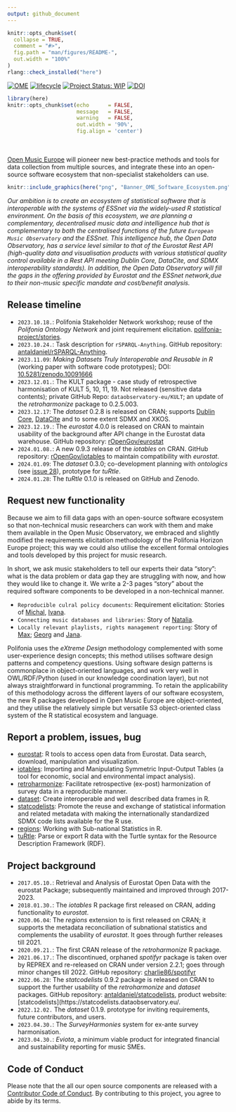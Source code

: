 ```yaml
---
output: github_document
---
```


<!-- README.md is generated from README.Rmd. Please edit that file -->

```r
knitr::opts_chunk$set(
  collapse = TRUE,
  comment = "#>",
  fig.path = "man/figures/README-",
  out.width = "100%"
)
rlang::check_installed("here")
```


<!-- badges: start -->
[![OME](https://img.shields.io/badge/ecosystem-open%20music%20europe-00348A.svg)](https://dataobservatory.eu/)
[![lifecycle](https://lifecycle.r-lib.org/articles/figures/lifecycle-experimental.svg)](https://lifecycle.r-lib.org/articles/stages.html#experimental)
[![Project Status: WIP](https://www.repostatus.org/badges/latest/wip.svg)](https://www.repostatus.org/#wip)
[![DOI](https://zenodo.org/badge/DOI/10.5281/zenodo.10578360.svg)](https://zenodo.org/record/6950435#.YukDAXZBzIU)
<!-- badges: end -->

```r
library(here)
knitr::opts_chunk$set(echo      = FALSE, 
                      message   = FALSE, 
                      warning   = FALSE,
                      out.width = '90%', 
                      fig.align = 'center')

```

<br/>
<br/>
[Open Music Europe](https://openmuse.eu/) will pioneer new best-practice methods and tools for data collection from multiple sources, and integrate these into an open-source software ecosystem that non-specialist stakeholders can use.

```r
knitr::include_graphics(here("png", "Banner_OME_Software_Ecosystem.png"))
```



_Our ambition is to create an ecosystem of statistical software that is interoperable with the systems of ESSnet via the widely-used R statistical environment. On the basis of this ecosystem, we are planning a complementary, decentralised music data and intelligence hub that is complementary to both the centralised functions of the future `European Music Observatory` and the ESSnet. This intelligence hub, the Open Data Observatory, has a service level similar to that of the Eurostat Rest API (high-quality data and visualisation products with various statistical quality control available in a Rest API meeting Dublin Core, DataCite, and SDMX interoperability standards). In addition, the Open Data Observatory will fill the gaps in the offering provided by Eurostat and the ESSnet network,due to their non-music specific mandate and cost/benefit analysis._

## Release timeline {#release-timeline}

-   `2023.10.18.`: Polifonia Stakeholder Network workshop; reuse of the *Polifonia Ontology Network* and joint requirement elicitation. [polifonia-project/stories](https://github.com/polifonia-project/stories).
-   `2023.10.24.`: Task description for `rSPARQL-Anything`. GitHub repository: [antaldaniel/rSPARQL-Anything](https://github.com/antaldaniel/rSPARQL-Anything).
-   `2023.11.09`: *Making Datasets Truly Interoperable and Reusable in R* (working paper with software code prototypes); DOI: [10.5281/zenodo.10091666](https://doi.org/10.5281/zenodo.10091666)
-   `2023.12.01.`: The KULT package - case study of retrospective harmonisation of KULT 5, 10, 11, 19. Not released (sensitive data contents); private GitHub Repo: `dataobservatory-eu/KULT`; an update of the *retroharmonize* package to 0.2.5.003.
-   `2023.12.17`: The *dataset* 0.2.8 is released on CRAN; supports [Dublin Core](https://dataset.dataobservatory.eu/articles/dublincore.html), [DataCite](https://dataset.dataobservatory.eu/articles/datacite.html) and to some extent SDMX and XKOS.
-   `2023.12.19.`: The *eurostat* 4.0.0 is released on CRAN to maintain usability of the background after API change in the Eurostat data warehouse. GitHub repository: [rOpenGov/eurostat](https://github.com/rOpenGov/eurostat)
-   `2024.01.08.`: A new 0.9.3 release of the *iotables* on CRAN. GitHub repository: [rOpenGov/iotables](https://github.com/ropengov/iotables) to maintain compatibility with *eurostat*.
-   `2024.01.09`: The *dataset* 0.3.0; co-development planning with *ontologics* (see [issue 28](https://github.com/luckinet/ontologics/issues/28)), prototype for *tuRtle*.
-   `2024.01.28`: The *tuRtle* 0.1.0 is released on GitHub and Zenodo.

## Request new functionality {#request-new-functionality}

Because we aim to fill data gaps with an open-source software ecosystem so that non-technical music researchers can work with them and make them available in the Open Music Observatory, we embraced and slightly modified the requirements elicitation methodology of the Polifonia Horizon Europe project; this way we could also utilise the excellent formal ontologies and tools developed by this project for music research.

In short, we ask music stakeholders to tell our experts their data "story": what is the data problem or data gap they are struggling with now, and how they would like to change it. We write a 2-3 pages "story" about the required software components to be developed in a non-technical manner. 

-   `Reproducible culral policy documents`: Requirement elicitation: Stories of [Michal](https://music.dataobservatory.eu/documents/open_music_europe/dataset-development/stories/michal.html), [Ivana](https://music.dataobservatory.eu/documents/open_music_europe/dataset-development/stories/ivana.html).
- `Connecting music databases and libraries`: Story of  [Natalia](https://music.dataobservatory.eu/documents/open_music_europe/dataset-development/stories/natalia.html).
-   `Locally relevant playlists, rights management reporting`: Story of [Max](https://music.dataobservatory.eu/documents/open_music_europe/dataset-development/stories/max.html);  [Georg](https://music.dataobservatory.eu/documents/open_music_europe/dataset-development/stories/georg.html) and  [Jana](https://music.dataobservatory.eu/documents/open_music_europe/dataset-development/stories/jana.html).

Polifonia uses the *eXtreme Design* methodology complemented with some user-experience design concepts; this method utilises software design patterns and competency questions. Using software design patterns is commonplace in object-oriented languages, and work very well in OWL/RDF/Python (used in our knowledge coordination layer), but not always straightforward in functional programming. To retain the applicability of this methodology across the different layers of our software ecosystem, the new R packages developed in Open Music Europe are object-oriented, and they utilise the relatively simple but versatile S3 object-oriented class system of the R statistical ecosystem and language. 






## Report a problem, issues, bug

- [eurostat](https://github.com/rOpenGov/eurostat/issues/): R tools to access open data from Eurostat. Data search, download, manipulation and visualization.
- [iotables](https://github.com/rOpenGov/iotables/issues/): Importing and Manipulating Symmetric Input-Output Tables (a tool for economic, social and environmental impact analysis).
- [retroharmonize](https://github.com/rOpenGov/retroharmonize/issues/): Facilitate retrospective (ex-post) harmonization of survey data in a reproducible manner.
- [dataset](https://github.com/dataobservatory-eu/dataset/issues): Create interoperable and well described data frames in R.
- [statcodelists](https://github.com/antaldaniel/statcodelists/issues): Promote the reuse and exchange of statistical information and related metadata with making the internationally standardized SDMX code lists available for the R use.
- [regions](https://github.com/rOpenGov/regions/issues): Working with Sub-national Statistics in R.
- [tuRtle](https://github.com/dataobservatory-eu/tuRtle/issues): Parse or export R data with the Turtle syntax for the Resource Description Framework (RDF).


## Project background
-   `2017.05.10.`: Retrieval and Analysis of Eurostat Open Data with the eurostat Package; subsequently maintained and improved through 2017-2023.
-   `2018.01.30.`: The *iotables* R package first released on CRAN, adding functionality to *eurostat*.
-   `2020.06.04`: The *regions* extension to is first released on CRAN; it supports the metadata reconciliation of subnational statistics and complements the usability of *eurostat*. It goes through further releases till 2021.
-   `2020.09.21.`: The first CRAN release of the *retroharmonize* R package.
-   `2021.06.17.`: The discontinued, orphaned *spotifyr* package is taken over by REPREX and re-released on CRAN under version 2.2.1; goes through minor changes till 2022. GitHub repository: [charlie86/spotifyr](https://github.com/charlie86/spotifyr)
-   `2022.06.28`: The *statcodelists* 0.9.2 package is released on CRAN to support the further usability of the *retroharmonize* and *dataset* packages. GitHub repository: [antaldaniel/statcodelists](https://github.com/antaldaniel/statcodelists/), product website: [statcodelists](https://statcodelists.dataobservatory.eu/.
-   `2022.12.02.` The *dataset* 0.1.9. prototype for inviting requirements, future contributors, and users.
- `2023.04.30.`: The _SurveyHarmonies_ system for ex-ante survey harmonisation.
- `2023.04.30.`: _Eviota_, a minimum viable product for integrated financial and sustainability reporting for music SMEs. 


## Code of Conduct
Please note that the all our open source components are released with a [Contributor Code of Conduct](https://contributor-covenant.org/version/2/1/CODE_OF_CONDUCT.html). By contributing to this project, you agree to abide by its terms.
